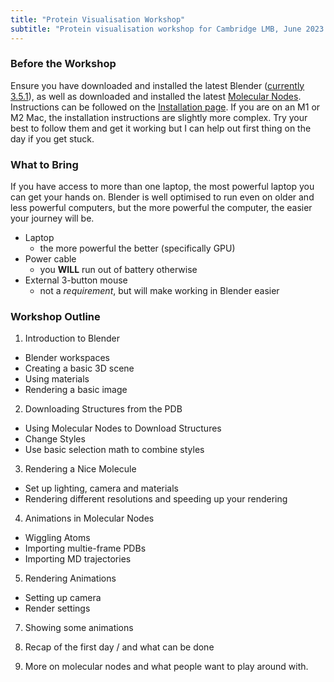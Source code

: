 ```yaml
---
title: "Protein Visualisation Workshop"
subtitle: "Protein visualisation workshop for Cambridge LMB, June 2023."
---
```


### Before the Workshop
Ensure you have downloaded and installed the latest Blender ([currently 3.5.1](https://www.blender.org/download/)), as well as downloaded and installed the latest [Molecular Nodes](https://github.com/BradyAJohnston/MolecularNodes/releases). Instructions can be followed on the [Installation page](https://bradyajohnston.github.io/MolecularNodes/installation.html). If you are on an M1 or M2 Mac, the installation instructions are slightly more complex. Try your best to follow them and get it working but I can help out first thing on the day if you get stuck.

### What to Bring
If you have access to more than one laptop, the most powerful laptop you can get your hands on. Blender is well optimised to run even on older and less powerful computers, but the more powerful the computer, the easier your journey will be.

- Laptop 
  - the more powerful the better (specifically GPU)
- Power cable
  - you **WILL** run out of battery otherwise
- External 3-button mouse 
  - not a _requirement_, but will make working in Blender easier

### Workshop Outline

1. Introduction to Blender
- Blender workspaces
- Creating a basic 3D scene
- Using materials
- Rendering a basic image

2. Downloading Structures from the PDB
- Using Molecular Nodes to Download Structures
- Change Styles
- Use basic selection math to combine styles

3. Rendering a Nice Molecule
- Set up lighting, camera and materials
- Rendering different resolutions and speeding up your rendering

4. Animations in Molecular Nodes
- Wiggling Atoms
- Importing multie-frame PDBs
- Importing MD trajectories

5. Rendering Animations
- Setting up camera
- Render settings

7. Showing some animations

8. Recap of the first day / and what can be done

9. More on molecular nodes and what people want to play around with. 
